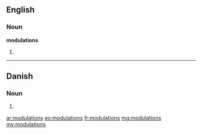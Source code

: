 ==English==

===Noun===
'''modulations'''

# {{plural of|[[modulation]]}}

----

==Danish==

===Noun===
{{head|da|noun form|g=c}}

# {{form of|genitive singular indefinite|modulation|lang=da}}

[[ar:modulations]]
[[eo:modulations]]
[[fr:modulations]]
[[mg:modulations]]
[[my:modulations]]